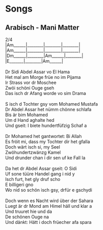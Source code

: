 # Songs

## Arabisch - Mani Matter

2/4\
|Am______|________|________|________|\
|Am______|________|________|________|\
|Dm______|________|Am______|________|\
|E_______|________|Am______|\
\
Dr Sidi Abdel Assar vo El Hama\
Het mal am Morge früe no im Pijama\
Ir Strass vor dr Moschee\
Zwöi schöni Ouge gseh\
Das isch dr Afang worde vo sim Drama\
\
S isch d Tochter gsy vom Mohamed Mustafa\
Dr Abdel Assar het nümm chönne schlafa\
Bis är bim Mohamed\
Um d Hand aghalte hed\
Und gseit: I biete hundertfüfzig Schaf a\
\
Dr Mohamed het gantwortet: Bi Allah\
Es fröit mi, dass my Tochter dir het gfalla\
Doch wärt isch si, my Seel\
Zwöhundertzwänzg Kamel\
Und drunder chan i dir sen uf ke Fall la\
\
Da het dr Abdel Assar gseit: O Sidi\
Uf sone tüüre Handel gang i nid y\
Isch furt, het gly druf scho\
E billigeri gno\
Wo nid so schön isch gsy, drfür e gschydi\
\
Doch wenn es Nacht wird über der Sahara\
Luegt är dr Mond am Himel häll und klar a\
Und truuret hie und da\
De schönen Ouge na\
Und dänkt: Hätt i doch früecher afa spara\
\
